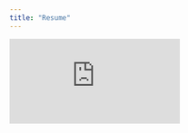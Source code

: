 ```yaml
---
title: "Resume"
---
```


<embed src="https://dmerullo.github.io/files/resume.pdf" type="application/pdf" />

